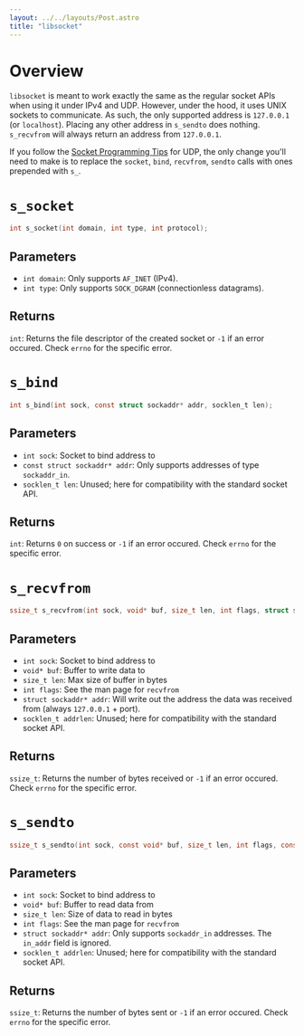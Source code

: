 ```yaml
---
layout: ../../layouts/Post.astro
title: "libsocket"
---
```


# Overview
`libsocket` is meant to work exactly the same as the regular socket APIs when
using it under IPv4 and UDP. However, under the hood, it uses UNIX sockets to
communicate. As such, the only supported address is `127.0.0.1` (or
`localhost`). Placing any other address in `s_sendto` does nothing. `s_recvfrom`
will always return an address from `127.0.0.1`.

If you follow the [Socket Programming Tips](/misc/sockets) for UDP, the only change
you'll need to make is to replace the `socket`, `bind`, `recvfrom`, `sendto`
calls with ones prepended with `s_`.

# `s_socket`
```c
int s_socket(int domain, int type, int protocol);
```
## Parameters
- `int domain`: Only supports `AF_INET` (IPv4).
- `int type`: Only supports `SOCK_DGRAM` (connectionless datagrams).

## Returns
`int`: Returns the file descriptor of the created socket or `-1` if an error
occured. Check `errno` for the specific error.

# `s_bind`
```c
int s_bind(int sock, const struct sockaddr* addr, socklen_t len);
```
## Parameters
- `int sock`: Socket to bind address to 
- `const struct sockaddr* addr`: Only supports addresses of type `sockaddr_in`.
- `socklen_t len`: Unused; here for compatibility with the standard socket API.

## Returns
`int`: Returns `0` on success or `-1` if an error
occured. Check `errno` for the specific error.

# `s_recvfrom`
```c
ssize_t s_recvfrom(int sock, void* buf, size_t len, int flags, struct sockaddr* addr, socklen_t* addrlen);
```
## Parameters
- `int sock`: Socket to bind address to 
- `void* buf`: Buffer to write data to
- `size_t len`: Max size of buffer in bytes
- `int flags`: See the man page for `recvfrom`
- `struct sockaddr* addr`: Will write out the address the data was
received from (always `127.0.0.1` + port).
- `socklen_t addrlen`: Unused; here for compatibility with the standard socket API.

## Returns
`ssize_t`: Returns the number of bytes received or `-1` if an error
occured. Check `errno` for the specific error.

# `s_sendto`
```c
ssize_t s_sendto(int sock, const void* buf, size_t len, int flags, const struct sockaddr* addr, socklen_t addrlen);
```
## Parameters
- `int sock`: Socket to bind address to 
- `void* buf`: Buffer to read data from
- `size_t len`: Size of data to read in bytes 
- `int flags`: See the man page for `recvfrom`
- `struct sockaddr* addr`: Only supports `sockaddr_in` addresses. The
`in_addr` field is ignored.
- `socklen_t addrlen`: Unused; here for compatibility with the standard socket API.

## Returns
`ssize_t`: Returns the number of bytes sent or `-1` if an error
occured. Check `errno` for the specific error.
